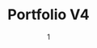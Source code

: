 ---
date: '1'
color: '#C5D2DC'
title: 'Portfolio V4'
cover: '/content/PortfolioV4/Portfolio_Mockup.png'
github: 'https://github.com/arianadaris/portfolio'
tags:
    - UX/UI Design
    - NextJS
    - TailwindCSS
    - MDX
    - Figma
---
